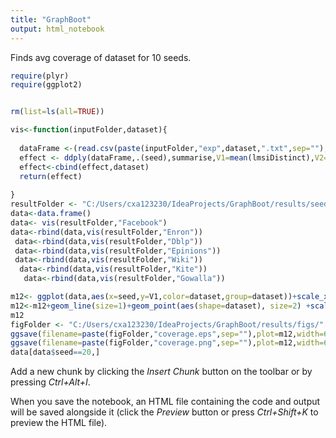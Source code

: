 ```yaml
---
title: "GraphBoot"
output: html_notebook
---
```


Finds avg coverage of dataset for 10 seeds. 

```r
require(plyr)
require(ggplot2)


rm(list=ls(all=TRUE))

vis<-function(inputFolder,dataset){
  
  dataFrame <-(read.csv(paste(inputFolder,"exp",dataset,".txt",sep=""),sep="\t",header=T))
  effect <- ddply(dataFrame,.(seed),summarise,V1=mean(lmsiDistinct),V2=mean(lmsiAll))
  effect<-cbind(effect,dataset) 
  return(effect)
   
}
resultFolder <- "C:/Users/cxa123230/IdeaProjects/GraphBoot/results/seeded/"
data<-data.frame()
data<- vis(resultFolder,"Facebook")
data<-rbind(data,vis(resultFolder,"Enron"))
 data<-rbind(data,vis(resultFolder,"Dblp"))
 data<-rbind(data,vis(resultFolder,"Epinions"))
 data<-rbind(data,vis(resultFolder,"Wiki"))
  data<-rbind(data,vis(resultFolder,"Kite"))
   data<-rbind(data,vis(resultFolder,"Gowalla"))

m12<- ggplot(data,aes(x=seed,y=V1,color=dataset,group=dataset))+scale_x_continuous(name="seed")+theme(legend.position = c(0.8, 0.6),text = element_text(size=16))+scale_y_sqrt(name="fraction of nodes")
m12<-m12+geom_line(size=1)+geom_point(aes(shape=dataset), size=2) +scale_shape_manual(values=c(0,1,2,3,4,5,6))
m12
figFolder <- "C:/Users/cxa123230/IdeaProjects/GraphBoot/results/figs/"
ggsave(filename=paste(figFolder,"coverage.eps",sep=""),plot=m12,width=6,height=4,unit="in")
ggsave(filename=paste(figFolder,"coverage.png",sep=""),plot=m12,width=6,height=4,unit="in")
data[data$seed==20,] 

```

Add a new chunk by clicking the *Insert Chunk* button on the toolbar or by pressing *Ctrl+Alt+I*.

When you save the notebook, an HTML file containing the code and output will be saved alongside it (click the *Preview* button or press *Ctrl+Shift+K* to preview the HTML file).
